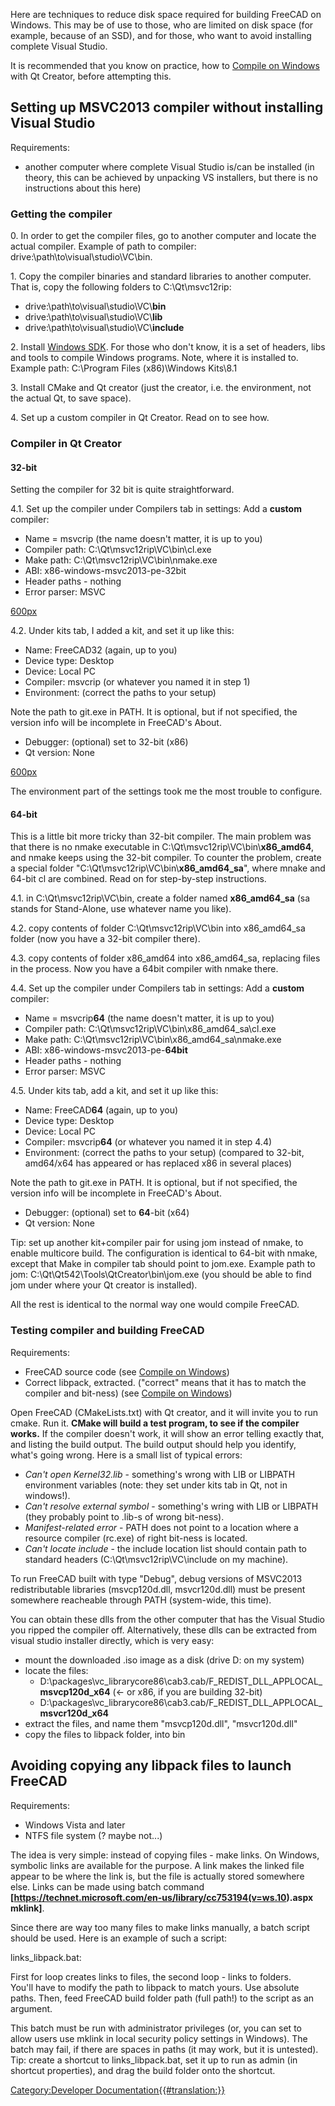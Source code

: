 <languages/>
{{TOCright}}

Here are techniques to reduce disk space required for building FreeCAD on Windows. This may be of use to those, who are limited on disk space (for example, because of an SSD), and for those, who want to avoid installing complete Visual Studio.

It is recommended that you know on practice, how to [[Compile_on_Windows|Compile on Windows]] with Qt Creator, before attempting this.

==Setting up  MSVC2013 compiler without installing Visual Studio==

Requirements:
* another computer where complete Visual Studio is/can be installed (in theory, this can be achieved by unpacking VS installers, but there is no instructions about this here)

===Getting the compiler===

0. In order to get the compiler files, go to another computer and locate the actual compiler. Example of path to compiler: drive:\path\to\visual\studio\VC\bin.

1. Copy the compiler binaries and standard libraries to another computer. That is, copy the following folders to C:\Qt\msvc12rip:
* drive:\path\to\visual\studio\VC\'''bin'''
* drive:\path\to\visual\studio\VC\'''lib'''
* drive:\path\to\visual\studio\VC\'''include'''

2. Install [https://developer.microsoft.com/en-us/windows/downloads/sdk-archive/ Windows SDK]. For those who don't know, it is a set of headers, libs and tools to compile Windows programs. Note, where it is installed to. Example path: C:\Program Files (x86)\Windows Kits\8.1

3. Install CMake and Qt creator (just the creator, i.e. the environment, not the actual Qt, to save space).

4. Set up a custom compiler in Qt Creator. Read on to see how.

===Compiler in Qt Creator===

====32-bit====

Setting the compiler for 32 bit is quite straightforward.

4.1. Set up the compiler under Compilers tab in settings: Add a '''custom''' compiler:
* Name = msvcrip (the name doesn't matter, it is up to you)
* Compiler path: C:\Qt\msvc12rip\VC\bin\cl.exe
* Make path: C:\Qt\msvc12rip\VC\bin\nmake.exe
* ABI: x86-windows-msvc2013-pe-32bit
* Header paths - nothing
* Error parser: MSVC

[[image:Msvc-no-vs_compiler-setup-32.png|600px]]

4.2. Under kits tab, I added a kit, and set it up like this:
* Name: FreeCAD32 (again, up to you)
* Device type: Desktop
* Device: Local PC
* Compiler: msvcrip (or whatever you named it in step 1)
* Environment: (correct the paths to your setup)

{{code|code=
INCLUDE=C:\Program Files (x86)\Windows Kits\8.1\Include\um\;C:\Qt\msvc12rip\VC\include\
LIB=C:\Qt\msvc12rip\VC\lib\;C:\Program Files (x86)\Windows Kits\8.1\Lib\winv6.3\um\x86\
LIBPATH=C:\Qt\msvc12rip\VC\lib\;C:\Program Files (x86)\Windows Kits\8.1\Lib\winv6.3\um\x86\
PATH=C:\Qt\msvc12rip\VC\bin\;C:\Program Files (x86)\Windows Kits\8.1\bin\x86\;C:\Qt\git\bin\}}

Note the path to git.exe in PATH. It is optional, but if not specified, the version info will be incomplete in FreeCAD's About.
* Debugger: (optional) set to 32-bit (x86)
* Qt version: None

[[image:Msvc-no-vs_kit-setup-32.png|600px]]

The environment part of the settings took me the most trouble to configure.

====64-bit====

This is a little bit more tricky than 32-bit compiler. The main problem was that there is no nmake executable in C:\Qt\msvc12rip\VC\bin\'''x86_amd64''', and nmake keeps using the 32-bit compiler. To counter the problem, create a special folder "C:\Qt\msvc12rip\VC\bin\'''x86_amd64_sa'''", where mnake and 64-bit cl are combined. Read on for step-by-step instructions.

4.1. in C:\Qt\msvc12rip\VC\bin, create a folder named '''x86_amd64_sa''' (sa stands for Stand-Alone, use whatever name you like).

4.2. copy contents of folder C:\Qt\msvc12rip\VC\bin into x86_amd64_sa folder (now you have a 32-bit compiler there).

4.3. copy contents of folder x86_amd64 into x86_amd64_sa, replacing files in the process. Now you have a 64bit compiler with nmake there.

4.4. Set up the compiler under Compilers tab in settings: Add a '''custom''' compiler:
* Name = msvcrip'''64''' (the name doesn't matter, it is up to you)
* Compiler path: C:\Qt\msvc12rip\VC\bin\x86_amd64_sa\cl.exe
* Make path: C:\Qt\msvc12rip\VC\bin\x86_amd64_sa\nmake.exe
* ABI: x86-windows-msvc2013-pe-'''64bit'''
* Header paths - nothing
* Error parser: MSVC

4.5. Under kits tab, add a kit, and set it up like this:
* Name: FreeCAD'''64''' (again, up to you)
* Device type: Desktop
* Device: Local PC
* Compiler: msvcrip'''64''' (or whatever you named it in step 4.4)
* Environment: (correct the paths to your setup) (compared to 32-bit, amd64/x64 has appeared or has replaced x86 in several places)

{{code|code=
INCLUDE=C:\Program Files (x86)\Windows Kits\8.1\include\shared\;C:\Program Files (x86)\Windows Kits\8.1\include\um\;C:\Qt\msvc12rip\VC\include
LIB=C:\Program Files (x86)\Windows Kits\8.1\lib\winv6.3\um\x64\;C:\Qt\msvc12rip\VC\lib\amd64\
LIBPATH=C:\Program Files (x86)\Windows Kits\8.1\References\CommonConfiguration\Neutral\
PATH=C:\Qt\msvc12rip\VC\bin\x86_amd64_sa\;C:\Program Files (x86)\Windows Kits\8.1\bin\x64\;C:\Qt\git\bin\}}

Note the path to git.exe in PATH. It is optional, but if not specified, the version info will be incomplete in FreeCAD's About.
* Debugger: (optional) set to '''64'''-bit (x64)
* Qt version: None

Tip: set up another kit+compiler pair for using jom instead of nmake, to enable multicore build. The configuration is identical to 64-bit with nmake, except that Make in compiler tab should point to jom.exe. Example path to jom: C:\Qt\Qt542\Tools\QtCreator\bin\jom.exe (you should be able to find jom under where your Qt creator is installed).

All the rest is identical to the normal way one would compile FreeCAD.

===Testing compiler and building FreeCAD===

Requirements:
* FreeCAD source code (see [[Compile_on_Windows|Compile on Windows]])
* Correct libpack, extracted. ("correct" means that it has to match the compiler and bit-ness) (see [[Compile_on_Windows|Compile on Windows]])

Open FreeCAD (CMakeLists.txt) with Qt creator, and it will invite you to run cmake. Run it. '''CMake will build a test program, to see if the compiler works.''' If the compiler doesn't work, it will show an error telling exactly that, and listing the build output. The build output should help you identify, what's going wrong. Here is a small list of typical errors:
* ''Can't open Kernel32.lib'' - something's wrong with LIB or LIBPATH environment variables (note: they set under kits tab in Qt, not in windows!).
* ''Can't resolve external symbol'' - something's wring with LIB or LIBPATH (they probably point to .lib-s of wrong bit-ness).
* ''Manifest-related error'' - PATH does not point to a location where a resource compiler (rc.exe) of right bit-ness is located.
* ''Can't locate include'' - the include location list should contain path to standard headers (C:\Qt\msvc12rip\VC\include on my machine).

To run FreeCAD built with type "Debug", debug versions of MSVC2013 redistributable libraries (msvcp120d.dll, msvcr120d.dll) must be present somewhere reacheable through PATH (system-wide, this time).

You can obtain these dlls from the other computer that has the Visual Studio you ripped the compiler off. Alternatively, these dlls can be extracted from visual studio installer directly, which is very easy:
* mount the downloaded .iso image as a disk (drive D: on my system)
* locate the files:
** D:\packages\vc_librarycore86\cab3.cab/F_REDIST_DLL_APPLOCAL_'''msvcp120d_x64'''   (<- or x86, if you are building 32-bit)
** D:\packages\vc_librarycore86\cab3.cab/F_REDIST_DLL_APPLOCAL_'''msvcr120d_x64'''
* extract the files, and name them "msvcp120d.dll", "msvcr120d.dll"
* copy the files to libpack folder, into bin

==Avoiding copying any libpack files to launch FreeCAD==

Requirements:
* Windows Vista and later
* NTFS file system (? maybe not...)

The idea is very simple: instead of copying files - make links. On Windows, symbolic links are available for the purpose. A link makes the linked file appear to be where the link is, but the file is actually stored somewhere else. Links can be made using batch command '''[https://technet.microsoft.com/en-us/library/cc753194(v=ws.10).aspx mklink]'''.

Since there are way too many files to make links manually, a batch script should be used. Here is an example of such a script:

links_libpack.bat:

{{code|code=
@set libpackpath=C:\_vt\dev\PC\Qt\FreeCAD\libpack\active
@set builddir=%1
pushd %libpackpath%\bin
for %%i in (*) do mklink "%builddir%\bin\%%i" "%libpackpath%\bin\%%i"
for /D %%s in (*) do mklink /d "%builddir%\bin\%%s" "%libpackpath%\bin\%%s"
popd
pause
}}

First for loop creates links to files, the second loop - links to folders.<br />
You'll have to modify the path to libpack to match yours. Use absolute paths. Then, feed FreeCAD build folder path (full path!) to the script as an argument. 

This batch must be run with administrator privileges (or, you can set to allow users use mklink in local security policy settings in Windows). The batch may fail, if there are spaces in paths (it may work, but it is untested). Tip: create a shortcut to links_libpack.bat, set it up to run as admin (in shortcut properties), and drag the build folder onto the shortcut.

[[Category:Developer Documentation{{#translation:}}]]